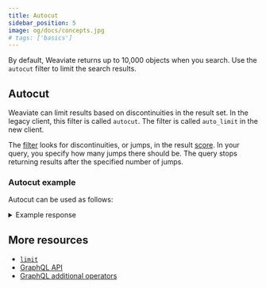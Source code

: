 ```yaml
---
title: Autocut
sidebar_position: 5
image: og/docs/concepts.jpg
# tags: ['basics']
---
```





<ClassToCollection /> 

By default, Weaviate returns up to 10,000 objects when you search. Use the `autocut` filter to limit the search results.

## Autocut

Weaviate can limit results based on discontinuities in the result set. In the legacy client, this filter is called `autocut`. The filter is called `auto_limit` in the new client. 

The [filter](../api/graphql/additional-operators.md#autocut) looks for discontinuities, or jumps, in the result [score](#score--explainscore). In your query, you specify how many jumps there should be. The query stops returning results after the specified number of jumps. 

### Autocut example

Autocut can be used as follows:

<Tabs groupId="languages">
  <TabItem value="py" label="Python (v4)">
    <FilteredTextBlock
      text={PyCode}
      startMarker="# START autocut Python"
      endMarker="# END autocut Python"
      language="py"
    />
  </TabItem>

  <TabItem value="py3" label="Python (v3)">
    <FilteredTextBlock
      text={PyCodeV3}
      startMarker="# START autocut Python"
      endMarker="# END autocut Python"
      language="py"
    />
  </TabItem>

  <TabItem value="js" label="JavaScript/TypeScript">
    <FilteredTextBlock
      text={TSCode}
      startMarker="// START autocut"
      endMarker="// END autocut"
      language="ts"
    />
  </TabItem>

  <TabItem value="graphql" label="GraphQL">
    <FilteredTextBlock
      text={PyCodeV3}
      startMarker="# START autocut GraphQL"
      endMarker="# END autocut GraphQL"
      language="graphql"
    />
  </TabItem>
</Tabs>

<details>
  <summary>Example response</summary>

It should produce a response like the one below:

<FilteredTextBlock
  text={PyCodeV3}
  startMarker="# START Expected autocut results"
  endMarker="# END Expected autocut results"
  language="json"
/>

</details>

## More resources

- [`limit`](/developers/weaviate/concepts/search/limit)
- [GraphQL API](/developers/weaviate/api/graphql)
- [GraphQL additional operators](/developers/weaviate/api/graphql/additional-operators)
